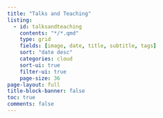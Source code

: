 ```yaml
---
title: "Talks and Teaching"
listing:
  - id: talksandteaching
    contents: "*/*.qmd"
    type: grid
    fields: [image, date, title, subtitle, tags]
    sort: "date desc"
    categories: cloud
    sort-ui: true
    filter-ui: true
    page-size: 36     
page-layout: full
title-block-banner: false
toc: true
comments: false
---
```



::: {#talksandteaching}
:::